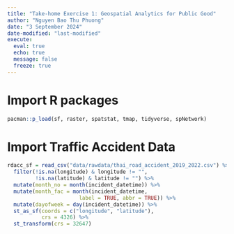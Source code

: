 ```yaml
---
title: "Take-home Exercise 1: Geospatial Analytics for Public Good"
author: "Nguyen Bao Thu Phuong"
date: "3 September 2024" 
date-modified: "last-modified"
execute:
  eval: true
  echo: true
  message: false
  freeze: true
---
```


# Import R packages

```r
pacman::p_load(sf, raster, spatstat, tmap, tidyverse, spNetwork)
```

# Import Traffic Accident Data

```r
rdacc_sf = read_csv("data/rawdata/thai_road_accident_2019_2022.csv") %>%
  filter(!is.na(longitude) & longitude != "",
         !is.na(latitude) & latitude != "") %>%
  mutate(month_no = month(incident_datetime)) %>%
  mutate(month_fac = month(incident_datetime,
                       label = TRUE, abbr = TRUE)) %>%
  mutate(dayofweek = day(incident_datetime)) %>%
  st_as_sf(coords = c("longitude", "latitude"),
           crs = 4326) %>%
  st_transform(crs = 32647)
```
